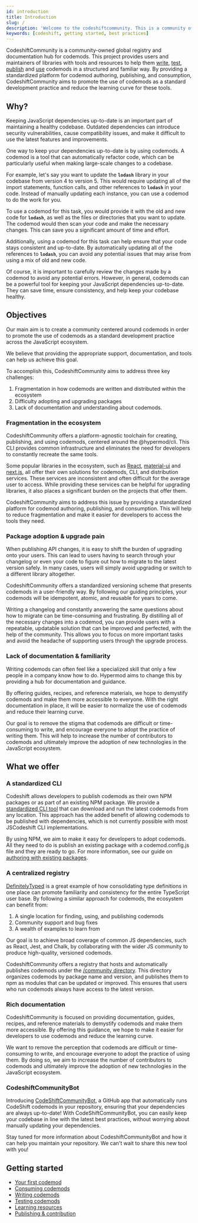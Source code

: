 ```yaml
---
id: introduction
title: Introduction
slug: /
description: 'Welcome to the codeshiftcommunity. This is a community of developers who use Hypermod to automatically refactor their codebase. Join us to learn more about Hypermod, share your own codemods, and collaborate with others.'
keywords: [codeshift, getting started, best practices]
---
```


CodeshiftCommunity is a community-owned global registry and documentation hub for codemods. This project provides users and maintainers of libraries with tools and resources to help them [write](authoring), [test](testing), [publish](contribution) and [use](consuming) codemods in a structured and familiar way. By providing a standardized platform for codemod authoring, publishing, and consumption, CodeshiftCommunity aims to promote the use of codemods as a standard development practice and reduce the learning curve for these tools.

## Why?

Keeping JavaScript dependencies up-to-date is an important part of maintaining a healthy codebase. Outdated dependencies can introduce security vulnerabilities, cause compatibility issues, and make it difficult to use the latest features and improvements.

One way to keep your dependencies up-to-date is by using codemods. A codemod is a tool that can automatically refactor code, which can be particularly useful when making large-scale changes to a codebase.

For example, let's say you want to update the **`lodash`** library in your codebase from version 4 to version 5. This would require updating all of the import statements, function calls, and other references to **`lodash`** in your code. Instead of manually updating each instance, you can use a codemod to do the work for you.

To use a codemod for this task, you would provide it with the old and new code for **`lodash`**, as well as the files or directories that you want to update. The codemod would then scan your code and make the necessary changes. This can save you a significant amount of time and effort.

Additionally, using a codemod for this task can help ensure that your code stays consistent and up-to-date. By automatically updating all of the references to **`lodash`**, you can avoid any potential issues that may arise from using a mix of old and new code.

Of course, it is important to carefully review the changes made by a codemod to avoid any potential errors. However, in general, codemods can be a powerful tool for keeping your JavaScript dependencies up-to-date. They can save time, ensure consistency, and help keep your codebase healthy.

## Objectives

Our main aim is to create a community centered around codemods in order to promote the use of codemods as a standard development practice across the JavaScript ecosystem.

We believe that providing the appropriate support, documentation, and tools can help us achieve this goal.

To accomplish this, CodeshiftCommunity aims to address three key challenges:

1. Fragmentation in how codemods are written and distributed within the ecosystem
1. Difficulty adopting and upgrading packages
1. Lack of documentation and understanding about codemods.

### Fragmentation in the ecosystem

CodeshiftCommunity offers a platform-agnostic toolchain for creating, publishing, and using codemods, centered around the @hypermod/cli. This CLI provides common infrastructure and eliminates the need for developers to constantly recreate the same tools.

Some popular libraries in the ecosystem, such as [React](https://github.com/reactjs/react-codemod), [material-ui](https://github.com/mui-org/material-ui/tree/master/packages/material-ui-codemod) and [next.js](https://nextjs.org/docs/advanced-features/codemods), all offer their own solutions for codemods, CLI, and distribution services. These services are inconsistent and often difficult for the average user to access. While providing these services can be helpful for upgrading libraries, it also places a significant burden on the projects that offer them.

CodeshiftCommunity aims to address this issue by providing a standardized platform for codemod authoring, publishing, and consumption. This will help to reduce fragmentation and make it easier for developers to access the tools they need.

### Package adoption & upgrade pain

When publishing API changes, it is easy to shift the burden of upgrading onto your users. This can lead to users having to search through your changelog or even your code to figure out how to migrate to the latest version safely. In many cases, users will simply avoid upgrading or switch to a different library altogether.

CodeshiftCommunity offers a standardized versioning scheme that presents codemods in a user-friendly way. By following our guiding principles, your codemods will be idempotent, atomic, and reusable for years to come.

Writing a changelog and constantly answering the same questions about how to migrate can be time-consuming and frustrating. By distilling all of the necessary changes into a codemod, you can provide users with a repeatable, updatable solution that can be improved and perfected, with the help of the community. This allows you to focus on more important tasks and avoid the headache of supporting users through the upgrade process.

### Lack of documentation & familiarity

Writing codemods can often feel like a specialized skill that only a few people in a company know how to do. Hypermod aims to change this by providing a hub for documentation and guidance.

By offering guides, recipes, and reference materials, we hope to demystify codemods and make them more accessible to everyone. With the right documentation in place, it will be easier to normalize the use of codemods and reduce their learning curve.

Our goal is to remove the stigma that codemods are difficult or time-consuming to write, and encourage everyone to adopt the practice of writing them. This will help to increase the number of contributors to codemods and ultimately improve the adoption of new technologies in the JavaScript ecosystem.

## What we offer

### A standardized CLI

Codeshift allows developers to publish codemods as their own NPM packages or as part of an existing NPM package. We provide a [standardized CLI tool](cli) that can download and run the latest codemods from any location. This approach has the added benefit of allowing codemods to be published with dependencies, which is not currently possible with most JSCodeshift CLI implementations.

By using NPM, we aim to make it easy for developers to adopt codemods. All they need to do is publish an existing package with a codemod.config.js file and they are ready to go. For more information, see our guide on [authoring with existing packages](authoring#2-add-codeshift-to-an-existing-package).

### A centralized registry

[DefinitelyTyped](https://github.com/DefinitelyTyped/DefinitelyTyped) is a great example of how consolidating type definitions in one place can promote familiarity and consistency for the entire TypeScript user base. By following a similar approach for codemods, the ecosystem can benefit from:

1. A single location for finding, using, and publishing codemods
1. Community support and bug fixes
1. A wealth of examples to learn from

Our goal is to achieve broad coverage of common JS dependencies, such as React, Jest, and Chalk, by collaborating with the wider JS community to produce high-quality, versioned codemods.

CodeshiftCommunity offers a registry that hosts and automatically publishes codemods under the [/community directory](https://github.com/hypermod-io/hypermod-community/tree/main/community). This directory organizes codemods by package name and version, and publishes them to npm as modules that can be updated or improved. This ensures that users who run codemods always have access to the latest version.

### Rich documentation

CodeshiftCommunity is focused on providing documentation, guides, recipes, and reference materials to demystify codemods and make them more accessible. By offering this guidance, we hope to make it easier for developers to use codemods and reduce the learning curve.

We want to remove the perception that codemods are difficult or time-consuming to write, and encourage everyone to adopt the practice of using them. By doing so, we aim to increase the number of contributors to codemods and ultimately improve the adoption of new technologies in the JavaScript ecosystem.

### CodeshiftCommunityBot

Introducing [CodeShiftCommunityBot](codeshiftbot), a GitHub app that automatically runs CodeShift codemods in your repository, ensuring that your dependencies are always up-to-date! With CodeShiftCommunityBot, you can easily keep your codebase in line with the latest best practices, without worrying about manually updating your dependencies.

Stay tuned for more information about CodeshiftCommunityBot and how it can help you maintain your repository. We can't wait to share this new tool with you!

## Getting started

- [Your first codemod](/docs/your-first-codemod)
- [Consuming codemods](consuming)
- [Writing codemods](authoring)
- [Testing codemods](testing)
- [Learning resources](your-first-codemod)
- [Publishing & contribution](contribution)
